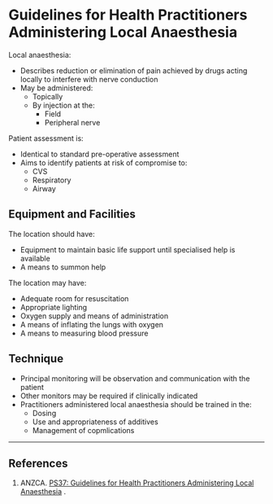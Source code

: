 # Guidelines for Health Practitioners Administering Local Anaesthesia

Local anaesthesia:

* Describes reduction or elimination of pain achieved by drugs acting locally to interfere with nerve conduction
* May be administered:
	* Topically
	* By injection at the:
		* Field
		* Peripheral nerve


Patient assessment is:

* Identical to standard pre-operative assessment
* Aims to identify patients at risk of compromise to:
	* CVS
	* Respiratory
	* Airway

## Equipment and Facilities

The location should have:

* Equipment to maintain basic life support until specialised help is available
* A means to summon help


The location may have:

* Adequate room for resuscitation
* Appropriate lighting
* Oxygen supply and means of administration
* A means of inflating the lungs with oxygen
* A means to measuring blood pressure


## Technique

* Principal monitoring will be observation and communication with the patient
* Other monitors may be required if clinically indicated
* Practitioners administered local anaesthesia should be trained in the:
	* Dosing
	* Use and appropriateness of additives
	* Management of copmlications

---

## References

1. ANZCA. [PS37: Guidelines for Health Practitioners Administering Local Anaesthesia](http://www.anzca.edu.au/Documents/ps37-2013-guidelines-for-health-practitioners-admi.pdf) .
